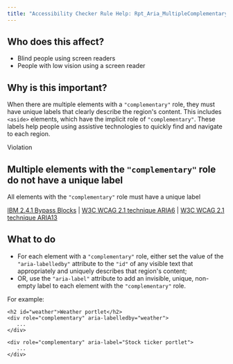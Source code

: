 ```yaml
---
title: "Accessibility Checker Rule Help: Rpt_Aria_MultipleComplementaryLandmarks_Implicit"
---
```


<div className="toolHelp">
<Row>
<Column colLg={5} colMd={3} colSm={4} className="toolLeft">

## Who does this affect?

* Blind people using screen readers
* People with low vision using a screen reader

## Why is this important?

When there are multiple elements with a `"complementary"` role, they must have unique labels that clearly describe the region's content. This includes `<aside>` elements, which have the implicit role of `"complementary"`. These labels help people using assistive technologies to quickly find and navigate to each region.

</Column>
<Column colLg={11} colMd={5} colSm={4} className="toolMain">

<div id="locLevel" className="level-violation">Violation</div>

## Multiple elements with the `"complementary"` role do not have a unique label
All elements with the `"complementary"` role must have a unique label

[IBM 2.4.1 Bypass Blocks](http://www.ibm.com/able/guidelines/ci162/bypass_blocks.html) | [W3C WCAG 2.1 technique ARIA6](https://www.w3.org/WAI/WCAG21/Techniques/aria/ARIA6) |  [W3C WCAG 2.1 technique ARIA13](https://www.w3.org/WAI/WCAG21/Techniques/aria/ARIA13)

<div id="locSnippet"></div>

## What to do

* For each element with a `"complementary"` role, either set the value of the `"aria-labelledby"` attribute to the `"id"` of any visible text that appropriately and uniquely describes that region's content;
* OR, use the `"aria-label"` attribute to add an invisible, unique, non-empty label to each element with the `"complementary"` role.

For example:
```
<h2 id="weather">Weather portlet</h2>
<div role="complementary" aria-labelledby="weather">
   ...
</div>

<div role="complementary" aria-label="Stock ticker portlet">
   ...
</div>
```


</Column>
</Row>
</div>
